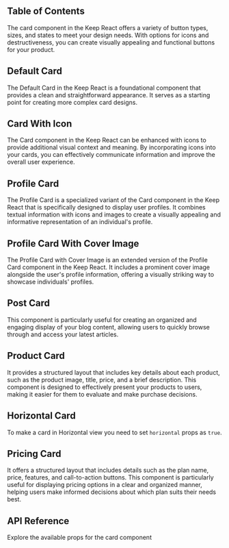 

## Table of Contents

The card component in the Keep React offers a variety of button types, sizes, and states to meet your design needs. With options for icons and destructiveness, you can create visually appealing and functional buttons for your product.

## Default Card

The Default Card in the Keep React is a foundational component that provides a clean and straightforward appearance. It serves as a starting point for creating more complex card designs.

<CodePreview github="Card" code={DefaultCardCode}>
  <DefaultCard />
</CodePreview>

## Card With Icon

The Card component in the Keep React can be enhanced with icons to provide additional visual context and meaning. By incorporating icons into your cards, you can effectively communicate information and improve the overall user experience.

<CodePreview github="Card" code={CardWithIconCode}>
  <CardWithIcon />
</CodePreview>

## Profile Card

The Profile Card is a specialized variant of the Card component in the Keep React that is specifically designed to display user profiles. It combines textual information with icons and images to create a visually appealing and informative representation of an individual's profile.

<CodePreview github="Card" code={ProfileCardCode}>
  <ProfileCard />
</CodePreview>

## Profile Card With Cover Image

The Profile Card with Cover Image is an extended version of the Profile Card component in the Keep React. It includes a prominent cover image alongside the user's profile information, offering a visually striking way to showcase individuals' profiles.

<CodePreview github="Card" code={ProfileCardWithCoverCode}>
  <ProfileCardWithCover />
</CodePreview>

## Post Card

This component is particularly useful for creating an organized and engaging display of your blog content, allowing users to quickly browse through and access your latest articles.

<CodePreview github="Card" code={PostCardCode}>
  <PostCard />
</CodePreview>

## Product Card

It provides a structured layout that includes key details about each product, such as the product image, title, price, and a brief description. This component is designed to effectively present your products to users, making it easier for them to evaluate and make purchase decisions.

<CodePreview github="Card" code={ProductCardCode}>
  <ProductCard />
</CodePreview>

## Horizontal Card

To make a card in Horizontal view you need to set `horizontal` props as `true`.

<CodePreview github="Card" code={HorizontalCardCode}>
  <HorizontalCard />
</CodePreview>

## Pricing Card

It offers a structured layout that includes details such as the plan name, price, features, and call-to-action buttons. This component is particularly useful for displaying pricing options in a clear and organized manner, helping users make informed decisions about which plan suits their needs best.

<CodePreview github="Card" code={PricingCardCode}>
  <PricingCard />
</CodePreview>

## API Reference

Explore the available props for the card component

<ComponentApi data={cardAPIData} />

